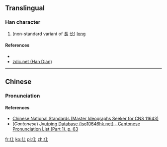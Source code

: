 ==Translingual==

===Han character===
{{Han char|rn=9|rad=人|as=03|sn=5|four=2121<sub>0</sub>|canj=人卜一 (OYM)|ids=⿰[[亻]][[上]]}}

# (non-standard variant of [[長]] [[长]]) [[long]]

====References====
* {{Han ref|kx=0094.051|hdz=10113.051|uh=4EE9|ud=20201|bh=C967|bd=51559}}
*[http://www.zdic.net/zd/zi/ZdicE4ZdicBBZdicA9.htm zdic.net (Han Dian)]

----

==Chinese==
{{zh-forms}}

===Pronunciation===
{{zh-pron
|m=shàng,cháng
|c=coeng4
|mc=
|oc=
|ma=
|cat=a
}}

====References====
*[http://www.cns11643.gov.tw/AIDB/query_general_view.do?page=2&code=2147 Chinese National Standards (Master Ideographs Seeker for CNS 11643)]
*(''Cantonese'') [http://www.iso10646hk.net/jp/document/download.jsp Jyutping Database (iso10646hk.net) - Cantonese Pronunciation List (Part 1), p. 63]

[[fr:仩]]
[[ko:仩]]
[[pl:仩]]
[[zh:仩]]